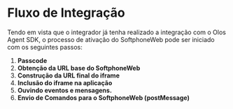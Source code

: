 # Fluxo de Integração

Tendo em vista que o integrador já tenha realizado a integração com o Olos Agent SDK, o processo de ativação do SoftphoneWeb pode ser iniciado com os seguintes passos:

1. **Passcode**
2. **Obtenção da URL base do SoftphoneWeb**
3. **Construção da URL final do iframe**
4. **Inclusão do iframe na aplicação**
5. **Ouvindo eventos e mensagens.**
6. **Envio de Comandos para o SoftphoneWeb (postMessage)**